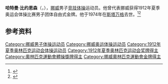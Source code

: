 {{NoteTA|G1=Sports}}
'''哈特曼·比约恩森'''（{{lang-no|Hartmann Bjørnsen}}，{{bd|1889年|2月2日|1974年|9月25日}}），[[挪威|挪威]]男子[[竞技体操|竞技体操]]运动员。他曾代表挪威获得1912年夏季奥运会体操比赛男子团体自由式金牌。他于1974年在[[斯塔万格|斯塔万格]]去世。<ref>{{Cite web|title=Hartmann BJÖRNSSON|url=https://www.olympic.org/hartmann-bjornsson|accessdate=2021-03-30|work=International Olympic Committee}}</ref><ref>{{cite web|url=https://www.olympedia.org/athletes/30770|title=Hartmann Bjørnsen|work=Olympedia|accessdate=2021-03-31|archive-date=2021-04-16|archive-url=https://web.archive.org/web/20210416175606/https://www.olympedia.org/athletes/30770|dead-url=no}}</ref>

== 参考资料 ==
{{reflist}}

{{Authority control}}
{{DEFAULTSORT:Bjørnsen, Hartmann}}
[[Category:挪威男子体操运动员|Category:挪威男子体操运动员]]
[[Category:挪威奥运体操运动员|Category:挪威奥运体操运动员]]
[[Category:1912年夏季奥林匹克运动会体操运动员|Category:1912年夏季奥林匹克运动会体操运动员]]
[[Category:1912年夏季奥林匹克运动会奖牌得主|Category:1912年夏季奥林匹克运动会奖牌得主]]
[[Category:奧林匹克運動會體操獎牌得主|Category:奧林匹克運動會體操獎牌得主]]
[[Category:挪威奧林匹克運動會金牌得主|Category:挪威奧林匹克運動會金牌得主]]